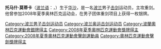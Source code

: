 {{MedalTableTop|}}
{{MedalSport |男子[[劍擊|劍擊]]}}
{{MedalCountry | {{POL}} }}
{{MedalCompetition|[[奧林匹克運動會|奧林匹克運動會]]}}
{{MedalSilver|[[2008年夏季奧林匹克運動會|2008年北京]]|[[2008年夏季奧林匹克運動會擊劍比賽|團體重劍]]}}
{{MedalBottom}}
{{BLP unsourced}}
'''托马什·莫蒂卡'''（[[波兰语|波兰语]]：{{lang|pl|Tomasz Marek Motyka}}，{{bd|1981年|5月8日||}}）生于[[华沙|华沙]]，是一名[[波兰|波兰]]男子[[击剑|击剑]]运动员，主攻重剑。他曾参加2008年夏季奥林匹克运动会，在男子团体重剑项目上获得一枚银牌。

{{Poland-bio-stub}}
{{DEFAULTSORT:Motyka, Tomasz}}
[[Category:波兰男子击剑运动员|Category:波兰男子击剑运动员]]
[[Category:波兰奥运击剑运动员|Category:波兰奥运击剑运动员]]
[[Category:波蘭奧林匹克運動會銀牌得主|Category:波蘭奧林匹克運動會銀牌得主]]
[[Category:2008年夏季奧林匹克運動會獎牌得主|Category:2008年夏季奧林匹克運動會獎牌得主]]
[[Category:2008年夏季奧林匹克運動會擊劍運動員|Category:2008年夏季奧林匹克運動會擊劍運動員]]
[[Category:奧林匹克運動會擊劍獎牌得主|Category:奧林匹克運動會擊劍獎牌得主]]
